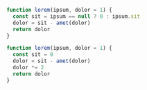 
<Diff>

```js
function lorem(ipsum, dolor = 1) {
  const sit = ipsum == null ? 0 : ipsum.sit
  dolor = sit - amet(dolor)
  return dolor
}
```

```js
function lorem(ipsum, dolor = 1) {
  const sit = 0
  dolor = sit - amet(dolor)
  dolor *= 2
  return dolor
}
```

</Diff>
